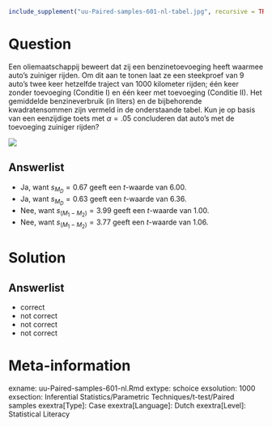 ```{r, echo = FALSE, results = "hide"}
include_supplement("uu-Paired-samples-601-nl-tabel.jpg", recursive = TRUE)
```



Question
========
  
Een oliemaatschappij beweert dat zij een benzinetoevoeging heeft waarmee auto’s zuiniger rijden. Om dit aan te tonen laat ze een steekproef van 9 auto’s twee keer hetzelfde traject van 1000 kilometer rijden; één keer zonder toevoeging (Conditie I) en één keer met toevoeging (Conditie II). Het gemiddelde benzineverbruik (in liters) en de bijbehorende kwadratensommen zijn vermeld in de onderstaande tabel. Kun je op basis van een eenzijdige toets met $\alpha=.05$ concluderen dat auto’s met de toevoeging zuiniger rijden?


![](uu-Paired-samples-601-nl-tabel.jpg)
  
Answerlist
----------

* Ja, want $s_{M_D} = 0.67$ geeft een $t$-waarde van $6.00$. 
* Ja, want $s_{M_D} = 0.63$ geeft een $t$-waarde van $6.36$.  
* Nee, want $s_{(M_1-M_2)} = 3.99$ geeft een $t$-waarde van $1.00$.
* Nee, want $s_{(M_1-M_2)} = 3.77$ geeft een $t$-waarde van $1.06$. 

Solution
========

Answerlist
----------

* correct
* not correct
* not correct
* not correct

Meta-information
================
exname: uu-Paired-samples-601-nl.Rmd
extype: schoice
exsolution: 1000
exsection: Inferential Statistics/Parametric Techniques/t-test/Paired samples
exextra[Type]: Case
exextra[Language]: Dutch
exextra[Level]: Statistical Literacy
